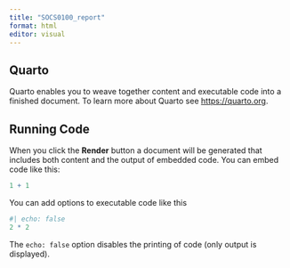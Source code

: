 ```yaml
---
title: "SOCS0100_report"
format: html
editor: visual
---
```


## Quarto

Quarto enables you to weave together content and executable code into a finished document. To learn more about Quarto see <https://quarto.org>.

## Running Code

When you click the **Render** button a document will be generated that includes both content and the output of embedded code. You can embed code like this:

```r
1 + 1
```

You can add options to executable code like this

```r
#| echo: false
2 * 2
```

The `echo: false` option disables the printing of code (only output is displayed).
